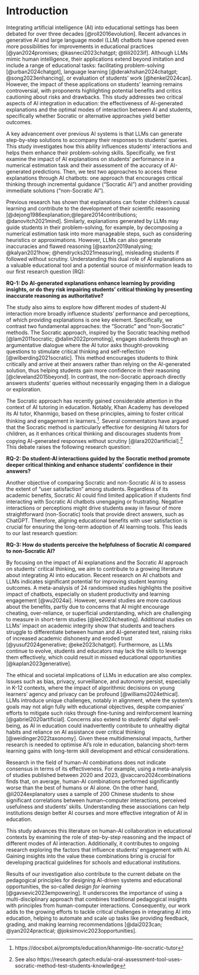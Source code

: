 # Introduction

Integrating artificial intelligence (AI) into educational settings has been debated for over three decades [@roll2016evolution]. Recent advances in generative AI and large language model (LLM) chatbots have opened even more possibilities for improvements in educational practices [@yan2024promises; @kasneci2023chatgpt; @tlili2023if]. Although LLMs mimic human intelligence, their applications extend beyond imitation and include a range of educational tasks: facilitating problem-solving [@urban2024chatgpt], language learning [@derakhshan2024chatgpt; @song2023enhancing], or evaluation of students' work [@henkel2024can]. However, the impact of these applications on students' learning remains controversial, with proponents highlighting potential benefits and critics cautioning about risks and drawbacks. This study addresses two critical aspects of AI integration in education: the effectiveness of AI-generated explanations and the optimal modes of interaction between AI and students, specifically whether Socratic or alternative approaches yield better outcomes.


A key advancement over previous AI systems is that LLMs can generate step-by-step solutions to accompany their responses to students' queries. This study investigates how this ability influences students' interactions and helps them enhance their problem-solving skills. Specifically, we first examine the impact of AI explanations on students' performance in a numerical estimation task and their assessment of the accuracy of AI-generated predictions. Then, we test two approaches to access these explanations through AI chatbots: one approach that encourages critical thinking through incremental guidance ("Socratic AI")  and another providing immediate solutions ("non-Socratic AI").


<!-- A key advancement over previous AI systems is that LLMs can generate step-by-step solutions to accompany their responses to students' queries. This study investigates how LLMs' ability to generate step-by-step explanations influences students' problem-solving skills and their critical evaluation of AI-generated responses. Specifically, we examine the impact of AI explanations on students' performance in a numerical estimation task and their assessment of the accuracy of AI-generated predictions. -->

Previous research has shown that explanations can foster children’s causal learning and contribute to the development of their scientific reasoning [@dejong1986explanation;@legare2014contributions; @danovitch2021mind]. Similarly,  explanations generated by LLMs may guide students in their problem-solving, for example, by decomposing a numerical estimation task into more manageable steps, such as considering heuristics or approximations. However, LLMs can also generate inaccuracies and flawed reasoning [@saxton2019analysing; @kalyan2021how; @hendrycks2021measuring], misleading students if followed without scrutiny. Understanding this dual role of AI explanations as a valuable educational tool and a potential source of misinformation leads to our first research question (RQ):

**RQ-1: Do AI-generated explanations enhance learning by providing insights, or do they risk impairing students' critical thinking by presenting inaccurate reasoning as authoritative?**

The study also aims to explore how different modes of student-AI interaction more broadly influence students' performance and perceptions, of which providing explanations is one key element. Specifically, we contrast two fundamental approaches: the "Socratic” and “non-Socratic” methods. The Socratic approach, inspired by the Socratic teaching method [@lam2011socratic; @dalim2022promoting], engages students through an argumentative dialogue where the AI tutor asks thought-provoking questions to stimulate critical thinking and self-reflection [@wilberding2021socratic]. This method encourages students to think critically and arrive at their answers rather than relying on the AI-generated solution, thus helping students gain more confidence in their reasoning [@cleveland2015beyond]. In contrast, the non-Socratic approach directly answers students' queries without necessarily engaging them in a dialogue or exploration.

The Socratic approach has recently gained considerable attention in the context of AI tutoring in education. Notably, Khan Academy has developed its AI tutor, Khanmigo, based on these principles, aiming to foster critical thinking and engagement in learners.^[https://docsbot.ai/prompts/education/khanmigo-lite-socratic-tutor]. Several commentators have argued that the Socratic method is particularly effective for designing AI tutors for children, as it enhances critical thinking and discourages students from copying AI-generated responses without scrutiny [@lara2020artificial].^[See also https://research.gatech.edu/ai-oral-assessment-tool-uses-socratic-method-test-students-knowledge] This debate raises the following research question:

**RQ-2: Do student-AI interactions guided by the Socratic method promote deeper critical thinking and enhance students' confidence in their answers?** 

Another objective of comparing Socratic and non-Socratic AI is to assess the extent of "user satisfaction" among students. Regardless of its academic benefits, Socratic AI could find limited application if students find interacting with Socratic AI chatbots unengaging or frustrating. Negative interactions or perceptions might drive students away in favour of more straightforward (non-Socratic) tools that provide direct answers, such as ChatGPT. Therefore, aligning educational benefits with user satisfaction is crucial for ensuring the long-term adoption of AI learning tools. This leads to our last research question:

**RQ-3: How do students perceive the helpfulness of Socratic AI compared to non-Socratic AI?**

By focusing on the impact of AI explanations and the Socratic AI approach on students' critical thinking, we aim to contribute to a growing literature about integrating AI into education. Recent research on AI chatbots and LLMs indicates significant potential for improving student learning outcomes. A meta-analysis of 24 randomised studies highlights the positive impact of chatbots, especially on student productivity and learning engagement [@wu2024ai]. However, several studies are more cautious about the benefits, partly due to concerns that AI might encourage cheating, over-reliance, or superficial understanding, which are challenging to measure in short-term studies [@lee2024cheating]. Additional studies on LLMs' impact on academic integrity show that students and teachers struggle to differentiate between human and AI-generated text, raising risks of increased academic dishonesty and eroded trust [@yusuf2024generative; @eke2023chatgpt]. Furthermore, as LLMs continue to evolve, students and educators may lack the skills to leverage them effectively, which could result in missed educational opportunities [@kaplan2023generative].

The ethical and societal implications of LLMs in education are also complex. Issues such as bias, privacy, surveillance, and autonomy persist, especially in K-12 contexts, where the impact of algorithmic decisions on young learners' agency and privacy can be profound [@williams2024ethical]. LLMs introduce unique challenges, notably in alignment, where the system's goals may not align fully with educational objectives, despite companies' efforts to mitigate such risks through fine-tuning and reinforcement learning [@gabriel2020artificial]. Concerns also extend to students' digital well-being, as AI in education could inadvertently contribute to unhealthy digital habits and reliance on AI assistance over critical thinking [@weidinger2022taxonomy]. Given these multidimensional impacts, further research is needed to optimise AI's role in education, balancing short-term learning gains with long-term skill development and ethical considerations.

<!-- Contributions -->

Research in the field of human-AI combinations does not indicate consensus in terms of its effectiveness. For example, using a meta-analysis of studies published between 2020 and 2023, @vaccaro2024combinations finds that, on average, human-AI combinations performed significantly worse than the best of humans or AI alone. On the other hand, @li2024explanatory uses a sample of 200 Chinese students to show significant correlations between human–computer interactions, perceived usefulness and students' skills. Understanding these associations can help institutions design better AI courses and more effective integration of AI in education. 

This study advances this literature on human-AI collaboration in educational contexts by examining the role of step-by-step reasoning and the impact of different modes of AI interaction. Additionally, it contributes to ongoing research exploring the factors that influence students' engagement with AI. Gaining insights into the value these combinations bring is crucial for developing practical guidelines for schools and educational institutions.

Results of our investigation also contribute to the current debate on the pedagogical principles for designing AI-driven systems and educational opportunities, the so-called _design for learning_ [@gavsevic2023empowering]. It underscores the importance of using a multi-disciplinary approach that combines traditional pedagogical insights with principles from human-computer interactions. Consequently, our work adds to the growing efforts to tackle critical challenges in integrating AI into education, helping to automate and scale up tasks like providing feedback, grading, and making learning recommendations [@dai2023can; @yan2024practical; @joksimovic2023opportunities].


<!-- One concern is that students will rely on AI results instead of learning from it, resulting in an ineffective AI human combination. In a related experimental study, @darvishi2024impact (n = 1625)  -->

